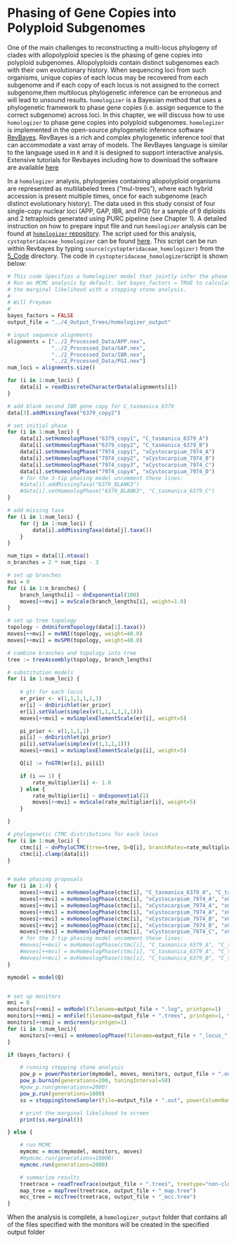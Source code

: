 # Phasing of Gene Copies into Polyploid Subgenomes {#phasing-design}

One of the main challenges to reconstructing a multi-locus phylogeny of clades with allopolyploid species is the phasing of  gene copies into polyploid subgenomes.  Allopolyploids contain distinct subgenomes each with their own evolutionary
history. When sequencing loci from such organisms, unique copies of each locus may be recovered from each subgenome and if each copy of each locus is not assigned to the correct subgenome,then multilocus phylogenetic inference can be erroneous and will lead to unsound results. `homologizer` is a Bayesian method that uses a phylogenetic framework to phase gene copies (i.e. assign sequence to the correct subgenome) across loci. In this chapter, we will discuss how to use `homologizer` to phase gene copies into polyploid subgenomes. `homologizer` is implemented in the open-source phylogenetic inference software [RevBayes](http://revbayes.com). RevBayes is a rich and complex phylogenetic inference tool that can accommodate a vast array of models. The RevBayes language is similar to the language used in `R` and it is designed to support interactive analysis. Extensive tutorials for Revbayes including how to download the software are available [here](http://revbayes.com)

In a `homologizer` analysis, phylogenies containing allopolyploid organisms are represented as multilabeled trees (“mul-trees”), where each hybrid accession is present multiple times, once for each subgenome (each distinct evolutionary history). The data used in this study consist of four single-copy nuclear loci (APP, GAP, IBR, and PGI) for a sample of 9 diploids and 2 tetraploids generated using PURC pipeline (see Chapter 1). A detailed instruction on how to prepare input file and run `homologizer` analysis can be found at [`homologizer` repository](http://github.com/wf8/homologizer). The script used for this analysis, `cystopteridaceae_homologizer` can be found [here](https://github.com/Chinedum335/Semester_Project/tree/main/5_Code). This script can be run within Revbayes by typing `source(cystopteridaceae_homologizer)` from the [5_Code](https://github.com/Chinedum335/Semester_Project/tree/main/5_Code) directory. The code in `cystopteridaceae_homologizer`script is shown below:

```r

# This code Specifies a homologizer model that jointly infer the phase and phylogeny.
# Run an MCMC analysis by default. Set bayes_factors = TRUE to calculate
# the marginal likelihood with a stepping stone analysis.
#
# Will Freyman
#
bayes_factors = FALSE
output_file = "../4_Output_Trees/homologizer_output"

# input sequence alignments
alignments = ["../2_Processed_Data/APP.nex",
              "../2_Processed_Data/GAP.nex",
              "../2_Processed_Data/IBR.nex",
              "../2_Processed_Data/PGI.nex"]
num_loci = alignments.size()

for (i in 1:num_loci) {
    data[i] = readDiscreteCharacterData(alignments[i])
}

# add blank second IBR gene copy for C_tasmanica_6379
data[3].addMissingTaxa("6379_copy2")

# set initial phase
for (i in 1:num_loci) {
    data[i].setHomeologPhase("6379_copy1", "C_tasmanica_6379_A")
    data[i].setHomeologPhase("6379_copy2", "C_tasmanica_6379_B")
    data[i].setHomeologPhase("7974_copy1", "xCystocarpium_7974_A")
    data[i].setHomeologPhase("7974_copy2", "xCystocarpium_7974_B")
    data[i].setHomeologPhase("7974_copy3", "xCystocarpium_7974_C")
    data[i].setHomeologPhase("7974_copy4", "xCystocarpium_7974_D")
    # for the 3-tip phasing model uncomment these lines:
    #data[i].addMissingTaxa("6379_BLANK3")
    #data[i].setHomeologPhase("6379_BLANK3", "C_tasmanica_6379_C")
}

# add missing taxa
for (i in 1:num_loci) {
    for (j in 1:num_loci) {
        data[i].addMissingTaxa(data[j].taxa())
    }
}

num_tips = data[1].ntaxa()
n_branches = 2 * num_tips - 3

# set up branches
mvi = 0
for (i in 1:n_branches) {
    branch_lengths[i] ~ dnExponential(100)
    moves[++mvi] = mvScale(branch_lengths[i], weight=1.0)
}

# set up tree topology
topology ~ dnUniformTopology(data[1].taxa())
moves[++mvi] = mvNNI(topology, weight=40.0)
moves[++mvi] = mvSPR(topology, weight=40.0)

# combine branches and topology into tree
tree := treeAssembly(topology, branch_lengths)

# substitution models
for (i in 1:num_loci) {
    
    # gtr for each locus
    er_prior <- v(1,1,1,1,1,1)
    er[i] ~ dnDirichlet(er_prior)
    er[i].setValue(simplex(v(1,1,1,1,1,1)))
    moves[++mvi] = mvSimplexElementScale(er[i], weight=5)

    pi_prior <- v(1,1,1,1)
    pi[i] ~ dnDirichlet(pi_prior)
    pi[i].setValue(simplex(v(1,1,1,1)))
    moves[++mvi] = mvSimplexElementScale(pi[i], weight=5)

    Q[i] := fnGTR(er[i], pi[i])

    if (i == 1) {
        rate_multiplier[i] <- 1.0
    } else {
        rate_multiplier[i] ~ dnExponential(1)
        moves[++mvi] = mvScale(rate_multiplier[i], weight=5)
    }

}

# phylogenetic CTMC distributions for each locus
for (i in 1:num_loci) {
    ctmc[i] ~ dnPhyloCTMC(tree=tree, Q=Q[i], branchRates=rate_multiplier[i], type="DNA")
    ctmc[i].clamp(data[i])  
}


# make phasing proposals
for (i in 1:4) {
    moves[++mvi] = mvHomeologPhase(ctmc[i], "C_tasmanica_6379_A", "C_tasmanica_6379_B", weight=2)
    moves[++mvi] = mvHomeologPhase(ctmc[i], "xCystocarpium_7974_A", "xCystocarpium_7974_B", weight=2)
    moves[++mvi] = mvHomeologPhase(ctmc[i], "xCystocarpium_7974_A", "xCystocarpium_7974_C", weight=2)
    moves[++mvi] = mvHomeologPhase(ctmc[i], "xCystocarpium_7974_A", "xCystocarpium_7974_D", weight=2)
    moves[++mvi] = mvHomeologPhase(ctmc[i], "xCystocarpium_7974_B", "xCystocarpium_7974_C", weight=2)
    moves[++mvi] = mvHomeologPhase(ctmc[i], "xCystocarpium_7974_B", "xCystocarpium_7974_D", weight=2)
    moves[++mvi] = mvHomeologPhase(ctmc[i], "xCystocarpium_7974_C", "xCystocarpium_7974_D", weight=2)
    # for the 3-tip phasing model uncomment these lines:
    #moves[++mvi] = mvHomeologPhase(ctmc[i], "C_tasmanica_6379_A", "C_tasmanica_6379_B", weight=2)
    #moves[++mvi] = mvHomeologPhase(ctmc[i], "C_tasmanica_6379_A", "C_tasmanica_6379_C", weight=2)
    #moves[++mvi] = mvHomeologPhase(ctmc[i], "C_tasmanica_6379_B", "C_tasmanica_6379_C", weight=2)
}

mymodel = model(Q)


# set up monitors
mni = 0
monitors[++mni] = mnModel(filename=output_file + ".log", printgen=1)
monitors[++mni] = mnFile(filename=output_file + ".trees", printgen=1, tree)
monitors[++mni] = mnScreen(printgen=1)
for (i in 1:num_loci){
    monitors[++mni] = mnHomeologPhase(filename=output_file + "_locus_" + i + "_phase.log", printgen=1, ctmc[i])
}

if (bayes_factors) {

    # running stepping stone analysis
    pow_p = powerPosterior(mymodel, moves, monitors, output_file + ".out", cats=50, sampleFreq=1) 
    pow_p.burnin(generations=200, tuningInterval=50)
    #pow_p.run(generations=2000)  
    pow_p.run(generations=1000)  
    ss = steppingStoneSampler(file=output_file + ".out", powerColumnName="power", likelihoodColumnName="likelihood")

    # print the marginal likelihood to screen
    print(ss.marginal())

} else {

    # run MCMC 
    mymcmc = mcmc(mymodel, monitors, moves)
    #mymcmc.run(generations=10000)
    mymcmc.run(generations=2000)

    # summarize results
    treetrace = readTreeTrace(output_file + ".trees", treetype="non-clock", burnin=0.25) 
    map_tree = mapTree(treetrace, output_file + "_map.tree")
    mcc_tree = mccTree(treetrace, output_file + "_mcc.tree")
}

```

When the analysis is complete, a `homologizer_output` folder that contains all of the files specified with the monitors will be created in the specified output folder